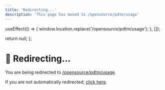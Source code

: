 ```yaml
---
title: 'Redirecting...'
description: 'This page has moved to /opensource/pdtm/usage'
---
```



  useEffect(() => {
    window.location.replace('/opensource/pdtm/usage');
  }, []);
  
  return null;
};

<RedirectComponent />

# 🔄 Redirecting...

You are being redirected to [/opensource/pdtm/usage](/opensource/pdtm/usage).

If you are not automatically redirected, [click here](/opensource/pdtm/usage).

<script dangerouslySetInnerHTML={{
  __html: `
    setTimeout(function() {
      if (typeof window !== 'undefined') {
        window.location.href = '/opensource/pdtm/usage';
      }
    }, 100);
  `
}} />
